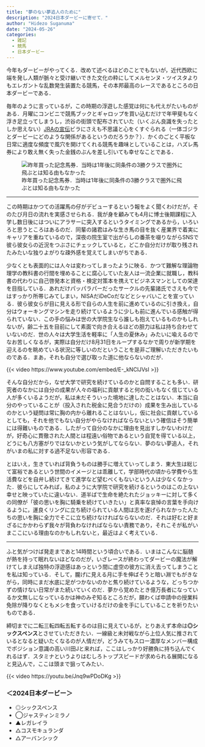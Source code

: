 ---
title: "夢のない夢追人のために"
description: "2024日本ダービーに寄せて．"
author: "Hidezo Suganuma"
date: "2024-05-26"
categories:
  - 雑記
  - 競馬
  - 日本ダービー
---

今年もダービーがやってくる．改めて述べるほどのことでもないが，近代西欧に端を発し人類が脈々と受け継いできた文化の粋にしてメルセンヌ・ツイスタよりもエレガントな乱数発生装置たる競馬，その本邦最高のレースであるところの日本ダービーである．

毎年のように言っているが，この時期の浮遊した感覚は何にも代えがたいものがある．月曜にコンビニで競馬ブックとギャロップを買い込むだけで年甲斐もなく浮き足立ってしまうし，渋谷の街頭で配布されていた（いくぶん良識を失ったとしか思えない）[JRAの宣伝](https://jra-fun.jp/yasugodzilla/)ビラにさえも不思議と心をくすぐられる（一体ゴジラとダービーにどのような関係があるというのだろうか？）．かくのごとく平板な日常に適度な頻度で風穴を開けてくれる競馬を趣味としていることは，ハズレ馬券により敢え無く失った金銭のぶんを差し引いても幸せなことである．

![昨年買った記念馬券．当時は1年後に同条件の3勝クラスで圏外に飛ぶとは知る由もなかった](fig1.jpg)

---

この時期はかつての活躍馬の仔がデビューするという報をよく聞くわけだが，そのたび月日の流れを実感させられる．我が身を顧みても4月に博士後期課程に入学し数日後にはついにアラサーに突入するというタイミングであるから，いろいろと思うところはあるのだ．同輩の諸君はみな生き馬の目を抜く産業界で着実にキャリアを重ねているので，深夜の院生室で出がらしの番茶を啜りながらSNSで彼ら彼女らの近況をつぶさにチェックしていると，どこか自分だけが取り残されたみたいな独りよがりな疎外感を覚えてしまいがちである．

少なくとも表面的には人々は変わってしまったように映る．かつて難解な理論物理学の教科書の行間を埋めることに腐心していた友人は一流企業に就職し，教科書の代わりに自己啓発本と資格・検定対策本を携えてビジネスマンとしての栄達を目指している．あれだけパッパラパーだったサークルの先輩諸氏でさえも今ではすっかり所帯じみてしまい，NISAだiDeCoだなどとシャバいことを宣っている．彼ら彼女らが目に見える形で自らの人生を前に進めているのに引き換え，自分はウォーキングマシンを走り続けているように少しも前に進んでいる感触が得られていない．この手の悩みは世の大学院生なら誰しも抱えているものかもしれないが，齢二十五を目前にして素面で向き合えるほどの胆力は私は持ち合わせていないのだ．世の人々は大学生活を軽率に「人生の夏休み」みたいに喩えるのでなお苦しくなるが，実際は自分だけ8月31日をループするなかで周りが新学期を迎えるのを眺めている状況に等しいのだということを是非ご理解いただきたいものである．まあ，それも自分で選び取った道に他ならないのだが．

{{< video https://www.youtube.com/embed/E-_kNClJVsI >}}

そんな自分だから，なぜ大学で研究を続けているのかと自問することも多い．研究者のなかには自分の成果が人々の福利に貢献すると何の衒いもなく信じている人が多くいるようだが，私は未だそういった境地に達したことはない．本当に自分のやっていることが（投入された税金に見合うだけの）成果を生み出しているのかという疑問は常に胸の内から離れることはないし，仮に社会に貢献しているとしても，それを他でもない自分がやらなければならないという確信はそう簡単には得難いものである．したがって自分のなかに理由を見出すしかないわけだが，好奇心に貫徹された人間とは程遠い俗物であるという自覚を得ている以上，どうにも八方塞がりではないかという気がしてならない．夢のない夢追人，それがいまの私に対する過不足ない形容である．

とはいえ，生きていれば背負うものは勝手に増えていってしまう．東大生は総じて富裕であるという世間のイメージとは乖離して，学部時代の頃から学費やら生活費などを自弁し続けてきて進学など望むべくもないという人は少なくなかった．彼らにしてみれば，私のように大学院で研究を続けるというのはこの上ない幸せと映っていたに違いない．道半ばで生命を絶たれたジョッキーに対して多くの同僚が「彼の思いを胸に騎乗を続けていきたい」と真率な哀悼の言葉を手向けるように，運良くリングに立ち続けられている人間は志を遂げられなかった人たちの思いを胸に全力でそこに立ち続けなければならないのだ．それは好むと好まざるにかかわらず我々が背負わなければならない責務であり，それこそが私がいまここにいる理由なのかもしれないと，最近はよく考えている．

---

ふと気がつけば発走まであと14時間という頃合いである．いまはこんなに脳髄が熱を持って眠れないほどなのだが，いざレースが終わってダービーの魔法が解けてしまえば独特の浮遊感はあっという間に虚空の彼方に消え去ってしまうことを私は知っている．そして，朧げに見える月に手を伸ばそうと暗い淵でもがきながら，同時にまだ水底に足がつかないのかと焦り続けているような，どっちつかずの情けない日常がまた続いていくのだ．夢から覚めたとき億万長者になっているか文無しになっているかは神のみぞ知るところだが，願わくば申請中の授業料免除が降りなくともメシを食っていけるだけの金を手にしていることを祈りたいものである．

締切までに二転三転四転五転するのは目に見えているが，とりあえず本命は**◎シックスペンス**とさせていただきたい．一線級と未対戦ながら上位人気に推されているとなると疑いたくなるのが人情だが，どうみてもスロー濃厚なメンバー構成でポジション意識の高い川田Jと来れば，ここはしっかり好勝負に持ち込んでくれるはず．スタミナというよりはむしろトップスピードが求められる展開になると見込んで，ここは頭まで狙ってみたい．

{{< video https://youtu.be/Jnq9wPDoDKg >}}

### ＜2024日本ダービー＞

- ◎シックスペンス
- ◯ジャスティンミラノ
- ▲レガレイラ
- △コスモキュランダ
- △アーバンシック
